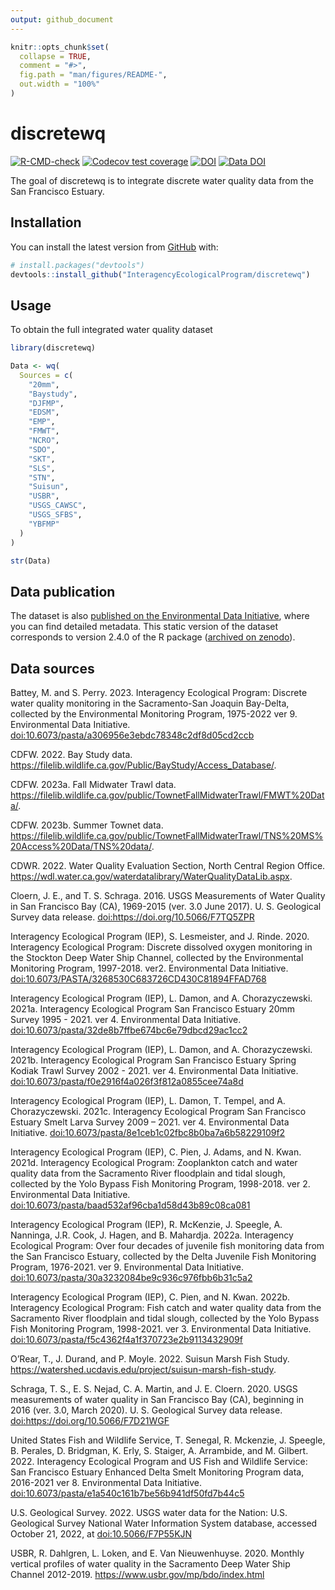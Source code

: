 ```yaml
---
output: github_document
---
```


<!-- README.md is generated from README.Rmd. Please edit that file -->

```r
knitr::opts_chunk$set(
  collapse = TRUE,
  comment = "#>",
  fig.path = "man/figures/README-",
  out.width = "100%"
)
```

# discretewq

<!-- badges: start -->
[![R-CMD-check](https://github.com/InteragencyEcologicalProgram/discretewq/actions/workflows/R-CMD-check.yaml/badge.svg)](https://github.com/InteragencyEcologicalProgram/discretewq/actions/workflows/R-CMD-check.yaml)
[![Codecov test coverage](https://codecov.io/gh/InteragencyEcologicalProgram/discretewq/branch/main/graph/badge.svg)](https://codecov.io/gh/InteragencyEcologicalProgram/discretewq?branch=main)
[![DOI](https://zenodo.org/badge/309747392.svg)](https://zenodo.org/badge/latestdoi/309747392)
[![Data DOI](https://img.shields.io/badge/Data%20publication%20DOI-10.6073/pasta/567ca1dce56cc819b1819117538bd718-blue.svg)](https://portal.edirepository.org/nis/mapbrowse?scope=edi&identifier=731)
<!-- badges: end -->


The goal of discretewq is to integrate discrete water quality data from the San Francisco Estuary. 

## Installation

You can install the latest version from [GitHub](https://github.com/) with:

``` r
# install.packages("devtools")
devtools::install_github("InteragencyEcologicalProgram/discretewq")
```

## Usage

To obtain the full integrated water quality dataset

```r
library(discretewq)

Data <- wq(
  Sources = c(
    "20mm",
    "Baystudy",
    "DJFMP",
    "EDSM",
    "EMP",
    "FMWT",
    "NCRO",
    "SDO",
    "SKT",
    "SLS",
    "STN",
    "Suisun",
    "USBR",
    "USGS_CAWSC",
    "USGS_SFBS",
    "YBFMP"
  )
)

str(Data)
```


## Data publication

The dataset is also [published on the Environmental Data Initiative](https://portal.edirepository.org/nis/mapbrowse?scope=edi&identifier=731), where you can find detailed metadata. This static version of the dataset corresponds to version 2.4.0 of the R package ([archived on zenodo](https://zenodo.org/record/8008212)). 


## Data sources

Battey, M. and S. Perry. 2023. Interagency Ecological Program: Discrete water quality monitoring in the Sacramento-San Joaquin Bay-Delta, collected by the Environmental Monitoring Program, 1975-2022 ver 9. Environmental Data Initiative. [doi:10.6073/pasta/a306956e3ebdc78348c2df8d05cd2ccb](https://portal.edirepository.org/nis/metadataviewer?packageid=edi.458.9)

CDFW. 2022. Bay Study data. [https://filelib.wildlife.ca.gov/Public/BayStudy/Access_Database/](https://filelib.wildlife.ca.gov/Public/BayStudy/Access_Database/).

CDFW. 2023a. Fall Midwater Trawl data. [https://filelib.wildlife.ca.gov/public/TownetFallMidwaterTrawl/FMWT%20Data/](https://filelib.wildlife.ca.gov/public/TownetFallMidwaterTrawl/FMWT%20Data/).

CDFW. 2023b. Summer Townet data. [https://filelib.wildlife.ca.gov/public/TownetFallMidwaterTrawl/TNS%20MS%20Access%20Data/TNS%20data/](https://filelib.wildlife.ca.gov/public/TownetFallMidwaterTrawl/TNS%20MS%20Access%20Data/TNS%20data/).

CDWR. 2022. Water Quality Evaluation Section, North Central Region Office. [https://wdl.water.ca.gov/waterdatalibrary/WaterQualityDataLib.aspx](https://wdl.water.ca.gov/waterdatalibrary/WaterQualityDataLib.aspx). 

Cloern, J. E., and T. S. Schraga. 2016. USGS Measurements of Water Quality in San Francisco Bay (CA), 1969-2015 (ver. 3.0 June 2017). U. S. Geological Survey data release. [doi:https://doi.org/10.5066/F7TQ5ZPR](https://doi.org/10.5066/F7TQ5ZPR)

Interagency Ecological Program (IEP), S. Lesmeister, and J. Rinde. 2020. Interagency Ecological Program: Discrete dissolved oxygen monitoring in the Stockton Deep Water Ship Channel, collected by the Environmental Monitoring Program, 1997-2018. ver2. Environmental Data Initiative. [doi:10.6073/PASTA/3268530C683726CD430C81894FFAD768](https://portal.edirepository.org/nis/metadataviewer?packageid=edi.276.2)

Interagency Ecological Program (IEP), L. Damon, and A. Chorazyczewski. 2021a. Interagency Ecological Program San Francisco Estuary 20mm Survey 1995 - 2021. ver 4. Environmental Data Initiative. [doi:10.6073/pasta/32de8b7ffbe674bc6e79dbcd29ac1cc2](https://portal.edirepository.org/nis/metadataviewer?packageid=edi.535.4)

Interagency Ecological Program (IEP), L. Damon, and A. Chorazyczewski. 2021b. Interagency Ecological Program San Francisco Estuary Spring Kodiak Trawl Survey 2002 - 2021. ver 4. Environmental Data Initiative. [doi:10.6073/pasta/f0e2916f4a026f3f812a0855cee74a8d](https://portal.edirepository.org/nis/metadataviewer?packageid=edi.527.4)

Interagency Ecological Program (IEP), L. Damon, T. Tempel, and A. Chorazyczewski. 2021c. Interagency Ecological Program San Francisco Estuary Smelt Larva Survey 2009 – 2021. ver 4. Environmental Data Initiative. [doi:10.6073/pasta/8e1ceb1c02fbc8b0ba7a6b58229109f2](https://portal.edirepository.org/nis/metadataviewer?packageid=edi.534.4)

Interagency Ecological Program (IEP), C. Pien, J. Adams, and N. Kwan. 2021d. Interagency Ecological Program: Zooplankton catch and water quality data from the Sacramento River floodplain and tidal slough, collected by the Yolo Bypass Fish Monitoring Program, 1998-2018. ver 2. Environmental Data Initiative. [doi:10.6073/pasta/baad532af96cba1d58d43b89c08ca081](https://portal.edirepository.org/nis/metadataviewer?packageid=edi.494.2)

Interagency Ecological Program (IEP), R. McKenzie, J. Speegle, A. Nanninga, J.R. Cook, J. Hagen, and B. Mahardja. 2022a. Interagency Ecological Program: Over four decades of juvenile fish monitoring data from the San Francisco Estuary, collected by the Delta Juvenile Fish Monitoring Program, 1976-2021. ver 9. Environmental Data Initiative. [doi:10.6073/pasta/30a3232084be9c936c976fbb6b31c5a2](https://portal.edirepository.org/nis/metadataviewer?packageid=edi.244.9)

Interagency Ecological Program (IEP), C. Pien, and N. Kwan. 2022b. Interagency Ecological Program: Fish catch and water quality data from the Sacramento River floodplain and tidal slough, collected by the Yolo Bypass Fish Monitoring Program, 1998-2021. ver 3. Environmental Data Initiative. [doi:10.6073/pasta/f5c4362f4a1f370723e2b9113432909f](https://portal.edirepository.org/nis/metadataviewer?packageid=edi.233.3)

O’Rear, T., J. Durand, and P. Moyle. 2022. Suisun Marsh Fish Study. [https://watershed.ucdavis.edu/project/suisun-marsh-fish-study](https://watershed.ucdavis.edu/project/suisun-marsh-fish-study).

Schraga, T. S., E. S. Nejad, C. A. Martin, and J. E. Cloern. 2020. USGS measurements of water quality in San Francisco Bay (CA), beginning in 2016 (ver. 3.0, March 2020). U. S. Geological Survey data release. [doi:https://doi.org/10.5066/F7D21WGF](https://doi.org/10.5066/F7D21WGF)

United States Fish and Wildlife Service, T. Senegal, R. Mckenzie, J. Speegle, B. Perales, D. Bridgman, K. Erly, S. Staiger, A. Arrambide, and M. Gilbert. 2022. Interagency Ecological Program and US Fish and Wildlife Service: San Francisco Estuary Enhanced Delta Smelt Monitoring Program data, 2016-2021 ver 8. Environmental Data Initiative. [doi:10.6073/pasta/e1a540c161b7be56b941df50fd7b44c5](https://portal.edirepository.org/nis/metadataviewer?packageid=edi.415.8)

U.S. Geological Survey. 2022. USGS water data for the Nation: U.S. Geological Survey National Water Information System database, accessed October 21, 2022, at
[doi:10.5066/F7P55KJN](https://doi.org/10.5066/F7P55KJN)

USBR, R. Dahlgren, L. Loken, and E. Van Nieuwenhuyse. 2020. Monthly vertical profiles of water quality in the Sacramento Deep Water Ship Channel 2012-2019. [https://www.usbr.gov/mp/bdo/index.html](https://www.usbr.gov/mp/bdo/index.html)

